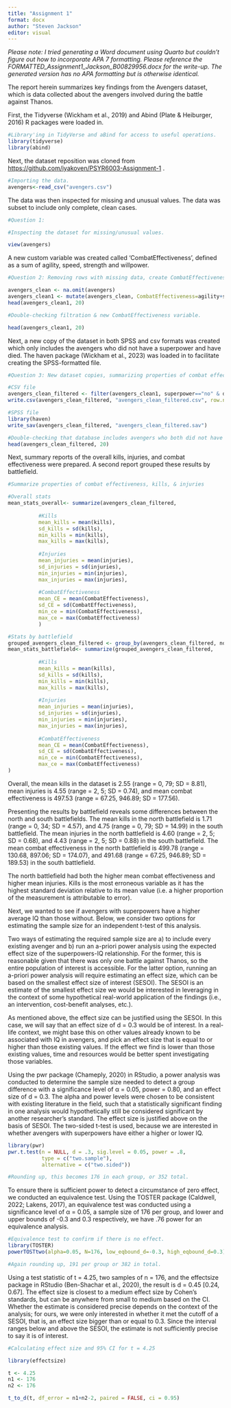 ```yaml
---
title: "Assignment 1"
format: docx
author: "Steven Jackson"
editor: visual
---
```


*Please note: I tried generating a Word document using Quarto but couldn't figure out how to incorporate APA 7 formatting. Please reference the FORMATTED_Assignment1_Jackson_B00829956.docx for the write-up. The generated version has no APA formatting but is otherwise identical.*

The report herein summarizes key findings from the Avengers dataset, which is data collected about the avengers involved during the battle against Thanos.

First, the Tidyverse (Wickham et al., 2019) and Abind (Plate & Heiburger, 2016) R packages were loaded in.

```r
#Library'ing in TidyVerse and aBind for access to useful operations. 
library(tidyverse)
library(abind)
```

Next, the dataset reposition was cloned from <https://github.com/iyakoven/PSYR6003-Assignment-1> .

```r
#Importing the data.
avengers<-read_csv("avengers.csv")
```

The data was then inspected for missing and unusual values. The data was subset to include only complete, clean cases.

```r
#Question 1:

#Inspecting the dataset for missing/unusual values.

view(avengers)

```

A new custom variable was created called ‘CombatEffectiveness’, defined as a sum of agility, speed, strength and willpower.

```r
#Question 2: Removing rows with missing data, create CombatEffectiveness.

avengers_clean <- na.omit(avengers)
avengers_clean1 <- mutate(avengers_clean, CombatEffectiveness=agility+speed+strength+willpower)
head(avengers_clean1, 20)

```

```r
#Double-checking filtration & new CombatEffectiveness variable.

head(avengers_clean1, 20)
```

Next, a new copy of the dataset in both SPSS and csv formats was created which only includes the avengers who did not have a superpower and have died. The haven package (Wickham et al., 2023) was loaded in to facilitate creating the SPSS-formatted file.

```r
#Question 3: New dataset copies, summarizing properties of combat effectiveness, kills, & injuries.

#CSV file
avengers_clean_filtered <- filter(avengers_clean1, superpower=="no" & died=="yes") 
write.csv(avengers_clean_filtered, "avengers_clean_filtered.csv", row.names=F, na="")

#SPSS file
library(haven)
write_sav(avengers_clean_filtered, "avengers_clean_filtered.sav")

#Double-checking that database includes avengers who both did not have superpowers and have died.
head(avengers_clean_filtered, 20)
```

Next, summary reports of the overall kills, injuries, and combat effectiveness were prepared. A second report grouped these results by battlefield.

```r
#Summarize properties of combat effectiveness, kills, & injuries

#Overall stats
mean_stats_overall<- summarize(avengers_clean_filtered,
          
          #Kills
          mean_kills = mean(kills),
          sd_kills = sd(kills),
          min_kills = min(kills),
          max_kills = max(kills),
          
          #Injuries
          mean_injuries = mean(injuries),
          sd_injuries = sd(injuries),
          min_injuries = min(injuries),
          max_injuries = max(injuries),
          
          #CombatEffectiveness
          mean_CE = mean(CombatEffectiveness),
          sd_CE = sd(CombatEffectiveness),
          min_ce = min(CombatEffectiveness),
          max_ce = max(CombatEffectiveness)
          )

#Stats by battlefield
grouped_avengers_clean_filtered <- group_by(avengers_clean_filtered, north_south)
mean_stats_battlefield<- summarize(grouped_avengers_clean_filtered,
         
          #Kills
          mean_kills = mean(kills),
          sd_kills = sd(kills),
          min_kills = min(kills),
          max_kills = max(kills),
          
          #Injuries
          mean_injuries = mean(injuries),
          sd_injuries = sd(injuries),
          min_injuries = min(injuries),
          max_injuries = max(injuries),
          
          #CombatEffectiveness
          mean_CE = mean(CombatEffectiveness),
          sd_CE = sd(CombatEffectiveness),
          min_ce = min(CombatEffectiveness),
          max_ce = max(CombatEffectiveness)
) 

```

Overall, the mean kills in the dataset is 2.55 (range = 0, 79; SD = 8.81), mean injuries is 4.55 (range = 2, 5; SD = 0.74), and mean combat effectiveness is 497.53 (range = 67.25, 946.89; SD = 177.56).

Presenting the results by battlefield reveals some differences between the north and south battlefields. The mean kills in the north battlefield is 1.71 (range = 0, 34; SD = 4.57), and 4.75 (range = 0, 79; SD = 14.99) in the south battlefield. The mean injuries in the north battlefield is 4.60 (range = 2, 5; SD = 0.68), and 4.43 (range = 2, 5; SD = 0.88) in the south battlefield. The mean combat effectiveness in the north battlefield is 499.78 (range = 130.68, 897.06; SD = 174.07), and 491.68 (range = 67.25, 946.89; SD = 189.53) in the south battlefield.

The north battlefield had both the higher mean combat effectiveness and higher mean injuries. Kills is the most erroneous variable as it has the highest standard deviation relative to its mean value (i.e. a higher proportion of the measurement is attributable to error).

Next, we wanted to see if avengers with superpowers have a higher average IQ than those without. Below, we consider two options for estimating the sample size for an independent t-test of this analysis.

Two ways of estimating the required sample size are a) to include every existing avenger and b) run an a-priori power analysis using the expected effect size of the superpowers-IQ relationship. For the former, this is reasonable given that there was only one battle against Thanos, so the entire population of interest is accessible. For the latter option, running an a-priori power analysis will require estimating an effect size, which can be based on the smallest effect size of interest (SESOI). The SESOI is an estimate of the smallest effect size we would be interested in leveraging in the context of some hypothetical real-world application of the findings (i.e., an intervention, cost-benefit analyses, etc.).

As mentioned above, the effect size can be justified using the SESOI. In this case, we will say that an effect size of d = 0.3 would be of interest. In a real-life context, we might base this on other values already known to be associated with IQ in avengers, and pick an effect size that is equal to or higher than those existing values. If the effect we find is lower than those existing values, time and resources would be better spent investigating those variables.

Using the pwr package (Chameply, 2020) in RStudio, a power analysis was conducted to determine the sample size needed to detect a group difference with a significance level of α = 0.05, power = 0.80, and an effect size of d = 0.3. The alpha and power levels were chosen to be consistent with existing literature in the field, such that a statistically significant finding in one analysis would hypothetically still be considered significant by another researcher’s standard. The effect size is justified above on the basis of SESOI. The two-sided t-test is used, because we are interested in whether avengers with superpowers have either a higher or lower IQ.

```r
library(pwr)
pwr.t.test(n = NULL, d = .3, sig.level = 0.05, power = .8, 
           type = c("two.sample"),
           alternative = c("two.sided"))

#Rounding up, this becomes 176 in each group, or 352 total.
```

To ensure there is sufficient power to detect a circumstance of zero effect, we conducted an equivalence test. Using the TOSTER package (Caldwell, 2022; Lakens, 2017), an equivalence test was conducted using a significance level of α = 0.05, a sample size of 176 per group, and lower and upper bounds of -0.3 and 0.3 respectively, we have .76 power for an equivalence analysis.

```r
#Equivalence test to confirm if there is no effect.
library(TOSTER)
powerTOSTtwo(alpha=0.05, N=176, low_eqbound_d=-0.3, high_eqbound_d=0.3)

#Again rounding up, 191 per group or 382 in total.
```

Using a test statistic of t = 4.25, two samples of n = 176, and the effectsize package in RStudio (Ben-Shachar et al., 2020), the result is d = 0.45 \[0.24, 0.67\]. The effect size is closest to a medium effect size by Cohen's standards, but can be anywhere from small to medium based on the CI. Whether the estimate is considered precise depends on the context of the analysis; for ours, we were only interested in whether it met the cutoff of a SESOI, that is, an effect size bigger than or equal to 0.3. Since the interval ranges below and above the SESOI, the estimate is not sufficiently precise to say it is of interest.

```r
#Calculating effect size and 95% CI for t = 4.25

library(effectsize) 

t <- 4.25 
n1 <- 176 
n2 <- 176

t_to_d(t, df_error = n1+n2-2, paired = FALSE, ci = 0.95)
```
